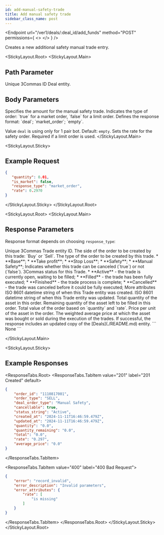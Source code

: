 ```yaml
---
id: add-manual-safety-trade
title: Add manual safety trade
sidebar_class_name: post
---
```



<Endpoint
  url="/ver1/deals/:deal_id/add_funds"
  method="POST"
  permissions={
    <>
      <Permission title="Permission" description="BOTS_WRITE" />
      <Permission title="Security" description="SIGNED" />
    </>
  }
/>

Creates a new additional safety manual trade entry.

<StickyLayout.Root>
<StickyLayout.Main>

## Path Parameter

<ApiParam name='deal_id' type='integer' id="deal_id" required>
  Unique 3Commas ID Deal entity.
</ApiParam>

## Body Parameters

<ApiParam name='quantity' type='number' id="quantity" required>
  Specifies the amount for the manual safety trade.
</ApiParam>
<ApiParam name='is_market' type='boolean' id="is_market" required>
  Indicates the type of order: `true` for a market order, `false` for a limit order.
</ApiParam>
<ApiParam name='response_type' type='string' id="response_type">
  Defines the response format: `deal`; `market_order`; `empty`.

  Value `deal` is using only for 1 pair bot. Default: `empty`.
</ApiParam>
<ApiParam name='rate' type='number' id="rate" required>
  Sets the rate for the safety order. Required if a limit order is used.
</ApiParam>
</StickyLayout.Main>

<StickyLayout.Sticky>

## Example Request

```json title="POST /ver1/deals/2295672969/add_funds"
{
   "quantity": 0.01,
   "is_market": false,
   "response_type": "market_order",
   "rate": 0.2970
}
```
</StickyLayout.Sticky>
</StickyLayout.Root>

<StickyLayout.Root>
<StickyLayout.Main>

## Response Parameters

Response format depends on choosing `response_type`:

<Tabs>
<TabItem value="market_order" label="market_order" default>

<ApiParam name='order_id' type='integer' id="order_id">
  Unique 3Commas Trade entity ID.
</ApiParam>
<ApiParam name='order_type' type='string' id="order_type">
  The side of the order to be created by this trade: `Buy` or `Sell`.
</ApiParam>
<ApiParam name='deal_order_type' type='string' id="deal_order_type">
  The type of the order to be created by this trade.
  <CollapsibleNestedParams openName="Hide allowed values" collapsedName="Show allowed values">
      * **Base**;
      * **Take profit**;
      * **Stop Loss**;
      * **Safety**;
      * **Manual Safety**;
     </CollapsibleNestedParams>
</ApiParam>
<ApiParam name='cancellable' type='boolean' id="cancellable">
  Indicates whether this trade can be canceled (`true`) or not (`false`).
</ApiParam>

<ApiParam name='status_string' type='string' id="status_string">
  3Commas status for this Trade.
  <CollapsibleNestedParams openName="Hide allowed values" collapsedName="Show allowed values">
      * **Active** - the trade is currently open, waiting to be filled;
      * **Filled** - the trade has been fully executed;
      * **Finished** - the trade process is complete;
      * **Cancelled** - the trade was canceled before it could be fully executed;
     </CollapsibleNestedParams>
</ApiParam>

<CollapseAll>
<CollapseAllHeading> More attributes <CollapseAllButton /> </CollapseAllHeading>
<CollapsibleApiParam name='created_at' type='string' id="created_at">
     ISO 8601 datetime string of when this Trade entity was created.
</CollapsibleApiParam>
<CollapsibleApiParam name='updated_at' type='string' id="updated_at">
     ISO 8601 datetime string of when this Trade entity was updated.
</CollapsibleApiParam>
<CollapsibleApiParam name='quantity' type='string' id="quantity">
     Total quantity of the asset in this order.
</CollapsibleApiParam>
<CollapsibleApiParam name='quantity_remaining' type='string' id="quantity_remaining">
     Remaining quantity of the asset left to be filled in this order.
</CollapsibleApiParam>
<CollapsibleApiParam name='total' type='string' id="total">
     Total value of the order based on `quantity` and `rate`.
</CollapsibleApiParam>
<CollapsibleApiParam name='rate' type='string' id="rate">
     Price per unit of the asset in the order.
</CollapsibleApiParam>
<CollapsibleApiParam name='average_price' type='string' id="average_price">
     The weighted average price at which the asset was bought or sold during the execution of the trades.
</CollapsibleApiParam>
</CollapseAll>
</TabItem>
<TabItem value="deal" label="deal">
    If successful, the response includes an updated copy of the [Deals](./README.md) entity.
  </TabItem>
  <TabItem value="empty" label="empty">
```
None
```
</TabItem>
</Tabs>


</StickyLayout.Main>

<StickyLayout.Sticky>

## Example Responses
<ResponseTabs.Root>
<ResponseTabs.TabItem value="201" label="201 Created" default>
```json
{
    "order_id": "1110817001",
    "order_type": "SELL",
    "deal_order_type": "Manual Safety",
    "cancellable": true,
    "status_string": "Active",
    "created_at": "2024-11-11T16:46:59.479Z",
    "updated_at": "2024-11-11T16:46:59.479Z",
    "quantity": "0.0",
    "quantity_remaining": "0.0",
    "total": "0.0",
    "rate": "0.297",
    "average_price": "0.0"
}
```

</ResponseTabs.TabItem>

<ResponseTabs.TabItem value="400" label="400 Bad Request">

```json
{
    "error": "record_invalid",
    "error_description": "Invalid parameters",
    "error_attributes": {
        "rate": [
            "is missing"
        ]
    }
}
```
</ResponseTabs.TabItem>
</ResponseTabs.Root>
</StickyLayout.Sticky>
</StickyLayout.Root>
